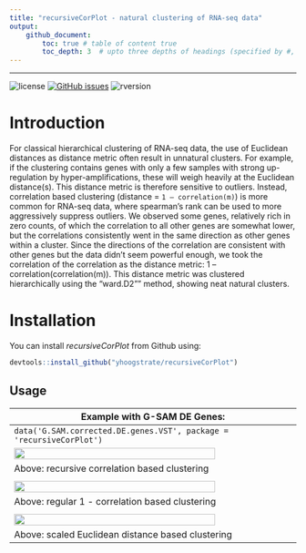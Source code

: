 ```yaml
---
title: "recursiveCorPlot - natural clustering of RNA-seq data"
output: 
    github_document:
        toc: true # table of content true
        toc_depth: 3  # upto three depths of headings (specified by #, ## and ###)
---
```


<!-- README.md is generated from README.Rmd through: devtools::build_readme() . Please edit that file -->

---

![license](https://img.shields.io/badge/license-GPL--3-blue.svg)
[![GitHub issues](https://img.shields.io/github/issues/yhoogstrate/recursiveCorPlot.svg)]() ![rversion](https://img.shields.io/badge/R%20version-%3E4.1.0-lightgrey.svg)

# Introduction

For classical hierarchical clustering of RNA-seq data, the use of Euclidean distances as distance metric often result in unnatural clusters. For example, if the clustering contains genes with only a few samples with strong up-regulation by hyper-amplifications, these will weigh heavily at the Euclidean distance(s). This distance metric is therefore sensitive to outliers. Instead, correlation based clustering (distance = `1 – correlation(m)`) is more common for RNA-seq data, where spearman's rank can be used to more aggressively suppress outliers. We observed some genes, relatively rich in zero counts, of which the correlation to all other genes are somewhat lower, but the correlations consistently went in the same direction as other genes within a cluster. Since the directions of the correlation are consistent with other genes but the data didn't seem powerful enough, we took the correlation of the correlation as the distance metric: 1 – correlation(correlation(m)). This distance metric was clustered hierarchically using the "ward.D2"" method, showing neat natural clusters.


# Installation

You can install *recursiveCorPlot* from Github using:

```r
devtools::install_github("yhoogstrate/recursiveCorPlot")
```

## Usage

| Example with G-SAM DE Genes: |
|---------------------------------------------|
| `data('G.SAM.corrected.DE.genes.VST', package = 'recursiveCorPlot')` |
| <img src="https://github.com/yhoogstrate/recursiveCorPlot/raw/master/extern/cor_cor_.png" width="85%">  |
| Above: recursive correlation based clustering |
| |
| <img src="https://github.com/yhoogstrate/recursiveCorPlot/raw/master/extern/cor.png" width="85%">  |
| Above: regular 1 - correlation based clustering |
| |
| <img src="https://github.com/yhoogstrate/recursiveCorPlot/raw/master/extern/scale_euclidean.png" width="85%">  |
| Above: scaled Euclidean distance based clustering |

